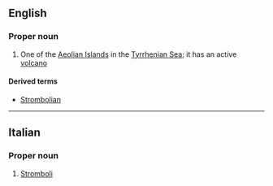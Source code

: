 ==English==

===Proper noun===
{{wikipedia}}
{{en-proper noun}}

# One of the [[Aeolian Islands]] in the [[Tyrrhenian Sea]]; it has an active [[volcano]]

====Derived terms====
* [[Strombolian]]

----

==Italian==

===Proper noun===
{{it-proper noun}}

# [[Stromboli]]